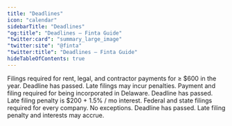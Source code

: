 ```yaml
---
title: "Deadlines"
icon: "calendar"
sidebarTitle: "Deadlines"
"og:title": "Deadlines – Finta Guide"
"twitter:card": "summary_large_image"
"twitter:site": "@finta"
"twitter:title": "Deadlines – Finta Guide"
hideTableOfContents: true
---
```


<Steps>
  <Step title="Jan 31 – Form 1099s" icon="calendar-xmark">
    Filings required for rent, legal, and contractor payments for ≥ $600 in the year.
    <Warning>Deadline has passed. Late filings may incur penalties.</Warning>
  </Step>

  <Step title="Mar 01 – Delaware franchise tax" icon="calendar-xmark">
    Payment and filing required for being incorporated in Delaware.
    <Warning>Deadline has passed. Late filing penalty is $200 + 1.5% / mo interest.</Warning>
  </Step>

  <Step title="Apr 15 – Income tax and R&D tax credits" icon="calendar-xmark">
    Federal and state filings required for every company. No exceptions.
    <Warning>Deadline has passed. Late filing penalty and interests may accrue.</Warning>
  </Step>
</Steps>